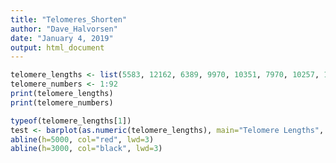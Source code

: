 ```yaml
---
title: "Telomeres_Shorten"
author: "Dave_Halvorsen"
date: "January 4, 2019"
output: html_document
---
```


```r
telomere_lengths <- list(5583, 12162, 6389, 9970, 10351, 7970, 10257, 10570, 11226, 10003, 12418, 5145, 9841, 8593, 3683, 9251, 7884, 5070, 9813, 5316, 6170, 5067, 6420, 10141, 3465, 6754, 11450, 5883, 11551, 7127, 7170, 11200, 7788, 7079, 5492, 11992, 8606, 11573, 4600, 6108, 9872, 9659, 7811, 8597, 6907, 3161, 5425, 7053, 5638, 5540, 12154, 7962, 11386, 5722, 6675, 11306, 2967, 11208, 10478, 8560, 12603, 7522, 10607, 4044, 6816, 4172, 5127, 8953, 7438, 9860, 11952, 4076, 11505, 8247, 9124, 6027, 12625, 3031, 8991, 4777, 5177, 9458, 5578, 7392, 6019, 4637, 4912, 4458, 11358, 5594, 12343, 3874)
telomere_numbers <- 1:92
print(telomere_lengths)
print(telomere_numbers)
```

```r
typeof(telomere_lengths[1])
test <- barplot(as.numeric(telomere_lengths), main="Telomere Lengths", xlab="Telomere Number", ylab="Telomere Length (bp)", ylim = c(0,15000))
abline(h=5000, col="red", lwd=3)
abline(h=3000, col="black", lwd=3)
```

